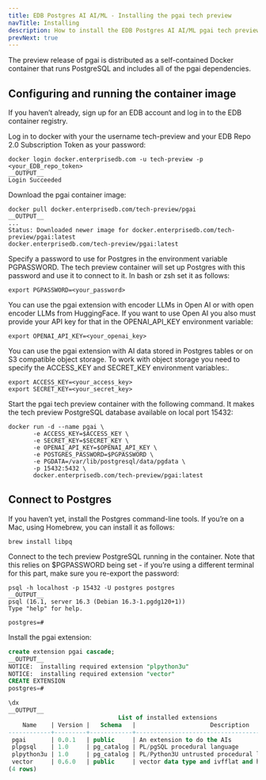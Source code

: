 ```yaml
---
title: EDB Postgres AI AI/ML - Installing the pgai tech preview
navTitle: Installing
description: How to install the EDB Postgres AI AI/ML pgai tech preview and run the container image.
prevNext: true
---
```


The preview release of pgai is distributed as a self-contained Docker container that runs PostgreSQL and includes all of the pgai dependencies.

## Configuring and running the container image

If you haven’t already, sign up for an EDB account and log in to the EDB container registry.


Log in to docker with your the username tech-preview and your EDB Repo 2.0 Subscription Token as your password:

```shell
docker login docker.enterprisedb.com -u tech-preview -p <your_EDB_repo_token>
__OUTPUT__
Login Succeeded
```

Download the pgai container image:

```shell
docker pull docker.enterprisedb.com/tech-preview/pgai
__OUTPUT__
...
Status: Downloaded newer image for docker.enterprisedb.com/tech-preview/pgai:latest
docker.enterprisedb.com/tech-preview/pgai:latest
```

Specify a password to use for Postgres in the environment variable PGPASSWORD. The tech preview container will set up Postgres with this password and use it to connect to it. In bash or zsh set it as follows:

```shell
export PGPASSWORD=<your_password>
```

You can use the pgai extension with encoder LLMs in Open AI or with open encoder LLMs from HuggingFace. If you want to use Open AI you also must provide your API key for that in the OPENAI_API_KEY environment variable:

```shell
export OPENAI_API_KEY=<your_openai_key>
```

You can use the pgai extension with AI data stored in Postgres tables or on S3 compatible object storage. To work with object storage you need to specify the ACCESS_KEY and SECRET_KEY environment variables:.

```shell
export ACCESS_KEY=<your_access_key>
export SECRET_KEY=<your_secret_key>
```

Start the pgai tech preview container with the following command. It makes the tech preview PostgreSQL database available on local port 15432:

```shell
docker run -d --name pgai \
       -e ACCESS_KEY=$ACCESS_KEY \
       -e SECRET_KEY=$SECRET_KEY \
       -e OPENAI_API_KEY=$OPENAI_API_KEY \
       -e POSTGRES_PASSWORD=$PGPASSWORD \
       -e PGDATA=/var/lib/postgresql/data/pgdata \
       -p 15432:5432 \
       docker.enterprisedb.com/tech-preview/pgai:latest
```


## Connect to Postgres

If you haven’t yet, install the Postgres command-line tools. If you’re on a Mac, using Homebrew, you can install it as follows:

```shell
brew install libpq
```

Connect to the tech preview PostgreSQL running in the container. Note that this relies on $PGPASSWORD being set - if you’re using a different terminal for this part, make sure you re-export the password:

```shell
psql -h localhost -p 15432 -U postgres postgres
__OUTPUT__
psql (16.1, server 16.3 (Debian 16.3-1.pgdg120+1))
Type "help" for help.

postgres=#
```


Install the pgai extension:

```sql
create extension pgai cascade;
__OUTPUT__
NOTICE:  installing required extension "plpython3u"
NOTICE:  installing required extension "vector"
CREATE EXTENSION
postgres=# 
```

```sql
\dx
__OUTPUT__
                               List of installed extensions
    Name    | Version |   Schema   |                     Description
------------+---------+------------+------------------------------------------------------
 pgai       | 0.0.1   | public     | An extension to do the AIs
 plpgsql    | 1.0     | pg_catalog | PL/pgSQL procedural language
 plpython3u | 1.0     | pg_catalog | PL/Python3U untrusted procedural language
 vector     | 0.6.0   | public     | vector data type and ivfflat and hnsw access methods
(4 rows)
```
